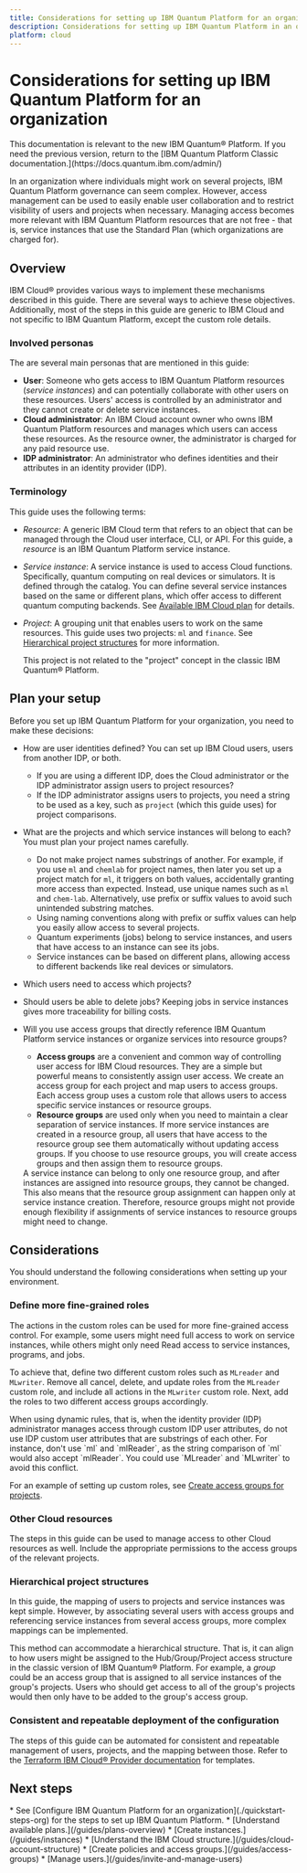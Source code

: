 ```yaml
---
title: Considerations for setting up IBM Quantum Platform for an organization
description: Considerations for setting up IBM Quantum Platform in an organization
platform: cloud
---
```



# Considerations for setting up IBM Quantum Platform for an organization
<Admonition type="note">
This documentation is relevant to the new IBM Quantum&reg; Platform. If you need the previous version, return to the [IBM Quantum Platform Classic documentation.](https://docs.quantum.ibm.com/admin/)
</Admonition>

In an organization where individuals might work on several projects, IBM Quantum Platform governance can seem complex. However, access management can be used to easily enable user collaboration and to restrict visibility of users and projects when necessary. Managing access becomes more relevant with IBM Quantum Platform resources that are not free - that is, service instances that use the Standard Plan (which organizations are charged for).

<span id="overview-org"></span>
## Overview

   <Admonition type="note">
   IBM Cloud&reg; provides various ways to implement these mechanisms described in this guide. There are several ways to achieve these objectives. Additionally, most of the steps in this guide are generic to IBM Cloud and not specific to IBM Quantum Platform, except the custom role details.
</Admonition>

### Involved personas

The are several main personas that are mentioned in this guide:

* **User**: Someone who gets access to IBM Quantum Platform resources (_service instances_) and can potentially collaborate with other users on these resources. Users' access is controlled by an administrator and they cannot create or delete service instances.
* **Cloud administrator**: An IBM Cloud account owner who owns IBM Quantum Platform resources and manages which users can access these resources. As the resource owner, the administrator is charged for any paid resource use.
* **IDP administrator**: An administrator who defines identities and their attributes in an identity provider (IDP).

### Terminology

This guide uses the following terms:

* _Resource_: A generic IBM Cloud term that refers to an object that can be managed through the Cloud user interface, CLI, or API. For this guide, a _resource_ is an IBM Quantum Platform service instance.
* _Service instance_: A service instance is used to access Cloud functions. Specifically, quantum computing on real devices or simulators. It is defined through the catalog. You can define several service instances based on the same or different plans, which offer access to different quantum computing backends. See [Available IBM Cloud plan](/guides/plans-overview) for details.
* _Project_: A grouping unit that enables users to work on the same resources. This guide uses two projects: `ml` and `finance`. See [Hierarchical project structures](#nest-org) for more information.

   <Admonition type="note">
      This project is not related to the "project" concept in the classic IBM Quantum&reg; Platform.
   </Admonition>

<span id="xplanning-orgx"></span>
## Plan your setup

Before you set up IBM Quantum Platform for your organization, you need to make these decisions:

* How are user identities defined? You can set up IBM Cloud users, users from another IDP, or both.
   * If you are using a different IDP, does the Cloud administrator or the IDP administrator assign users to project resources?
   * If the IDP administrator assigns users to projects, you need a string to be used as a key, such as `project` (which this guide uses) for project comparisons.
* What are the projects and which service instances will belong to each? You must plan your project names carefully.
   * Do not make project names substrings of another. For example, if you use `ml` and `chemlab` for project names, then later you set up a project match for `ml`, it triggers on both values, accidentally granting more access than expected. Instead, use unique names such as `ml` and `chem-lab`. Alternatively, use prefix or suffix values to avoid such unintended substring matches.
   * Using naming conventions along with prefix or suffix values can help you easily allow access to several projects.
   * Quantum experiments (jobs) belong to service instances, and users that have access to an instance can see its jobs.
   * Service instances can be based on different plans, allowing access to different backends like real devices or simulators.
* Which users need to access which projects?
* Should users be able to delete jobs? Keeping jobs in service instances gives more traceability for billing costs.
* Will you use access groups that directly reference IBM Quantum Platform service instances or organize services into resource groups?
   * **Access groups** are a convenient and common way of controlling user access for IBM Cloud resources. They are a simple but powerful means to consistently assign user access. We create an access group for each project and map users to access groups. Each access group uses a custom role that allows users to access specific service instances or resource groups.
   * **Resource groups** are used only when you need to maintain a clear separation of service instances. If more service instances are created in a resource group, all users that have access to the resource group see them automatically without updating access groups. If you choose to use resource groups, you will create access groups and then assign them to resource groups.

   <Admonition type="note">
   A service instance can belong to only one resource group, and after instances are assigned into resource groups, they cannot be changed. This also means that the resource group assignment can  happen only at service instance creation. Therefore, resource groups might not provide enough flexibility if assignments of service instances to resource groups might need to change.
   </Admonition>

## Considerations

You should understand the following considerations when setting up your environment.

### Define more fine-grained roles

The actions in the custom roles can be used for more fine-grained access control. For example, some users might need full access to work on service instances, while others might only need Read access to service instances, programs, and jobs.

To achieve that, define two different custom roles such as `MLreader` and `MLwriter`. Remove all cancel, delete, and update roles from the `MLreader` custom role, and include all actions in the `MLwriter` custom role. Next, add the roles to two different access groups accordingly.

<Admonition type="note">
When using dynamic rules, that is, when the identity provider (IDP) administrator manages access through custom IDP user attributes, do not use IDP custom user attributes that are substrings of each other. For instance, don't use `ml` and `mlReader`, as the string comparison of `ml` would also accept `mlReader`. You could use `MLreader` and `MLwriter` to avoid this conflict.
</Admonition>

For an example of setting up custom roles, see [Create access groups for projects](/guides/custom-roles).

<span id="other-cloud-rsc-org"></span>
### Other Cloud resources

The steps in this guide can be used to manage access to other Cloud resources as well. Include the appropriate permissions to the access groups of the relevant projects.

<span id="nest-org"></span>
### Hierarchical project structures

In this guide, the mapping of users to projects and service instances was kept simple. However, by associating several users with access groups and referencing service instances from several access groups, more complex mappings can be implemented.

This method can accommodate a hierarchical structure. That is, it can align to how users might be assigned to the Hub/Group/Project access structure in the classic version of IBM Quantum&reg; Platform. For example, a _group_ could be an access group that is assigned to all service instances of the group's projects. Users who should get access to all of the group's projects would then only have to be added to the group's access group.

<span id="repeat-org"></span>
### Consistent and repeatable deployment of the configuration

The steps of this guide can be automated for consistent and repeatable management of users, projects, and the mapping between those. Refer to the [Terraform IBM Cloud&reg; Provider documentation](https://registry.terraform.io/providers/IBM-Cloud/ibm/latest/docs) for templates.

## Next steps

<Admonition type="tip" title="Recommendations">
   * See [Configure IBM Quantum Platform for an organization](./quickstart-steps-org) for the steps to set up IBM Quantum Platform.
   * [Understand available plans.](/guides/plans-overview)
   * [Create instances.](/guides/instances)
   * [Understand the IBM Cloud structure.](/guides/cloud-account-structure)
   * [Create policies and access groups.](/guides/access-groups)
   * [Manage users.](/guides/invite-and-manage-users)
</Admonition>
